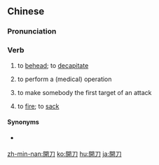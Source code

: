 {{also|开刀}}
==Chinese==
{{zh-forms|s=开刀}}

===Pronunciation===
{{zh-pron
|m=kāidāo
|c=hoi1 dou1
|h=pfs=khôi-tô
|mn=khui-to
|w=1khe+1tau,1khe tau
|cat=v
}}

===Verb===
{{zh-verb}}

# {{lb|zh|archaic}} to [[behead]]; to [[decapitate]]
# to perform a (medical) operation
#: {{zh-x|對 他 開刀|'''operate''' on him}}
# {{lb|zh|figuratively}} to make somebody the first target of an attack
# {{lb|zh|figuratively}} to [[fire]]; to [[sack]]

====Synonyms====
* {{sense|to perform a medical operation}} {{zh-l|動手術}}

[[zh-min-nan:開刀]]
[[ko:開刀]]
[[hu:開刀]]
[[ja:開刀]]